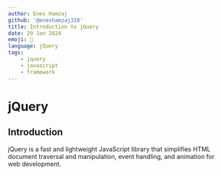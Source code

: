 ---
author: Enes Hamzaj
github: '@eneshamzaj328'
title: Introduction to jQuery
date: 29 Jan 2024
emoji: 📂
language: jQuery
tags:
    - jquery
    - javascript
    - framework
---

# jQuery

## Introduction

jQuery is a fast and lightweight JavaScript library that simplifies HTML document traversal and manipulation, event handling, and animation for web development.
